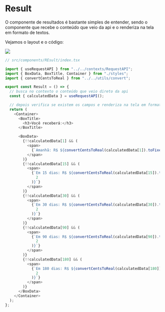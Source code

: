 
<Meta title="Componentes/Result" component={Result} />

# Result

O componente de resultados é bastante simples de entender, sendo o componente que recebe o conteúdo que veio da api e o renderiza na tela em formato de textos.

Vejamos o layout e o código:

<img src="https://i.ibb.co/k4x9QhM/Captura-de-tela-de-2022-11-18-21-10-19.png" />

```typescript
// src/components/REsult/index.tsx

import { useRequestAPI } from "../../contexts/RequestAPI";
import { BoxData, BoxTitle, Container } from "./styles";
import { convertCentsToReal } from "../../utils/convert";

export const Result = () => {
  // busca no contexto o conteúdo que veio direto da api
  const { calculatedData } = useRequestAPI();

  // depois verifica se existem os campos e renderiza na tela em format o de texto
  return (
    <Container>
      <BoxTitle>
        <h3>Você receberá:</h3>
      </BoxTitle>

      <BoxData>
        {!!calculatedData[1] && (
          <span>
            {`Amanhã: R$ ${convertCentsToReal(calculatedData[1]).toFixed(2)}`}
          </span>
        )}
        {!!calculatedData[15] && (
          <span>
            {`Em 15 dias: R$ ${convertCentsToReal(calculatedData[15]).toFixed(
              2
            )}`}
          </span>
        )}
        {!!calculatedData[30] && (
          <span>
            {`Em 30 dias: R$ ${convertCentsToReal(calculatedData[30]).toFixed(
              2
            )}`}
          </span>
        )}
        {!!calculatedData[90] && (
          <span>
            {`Em 90 dias: R$ ${convertCentsToReal(calculatedData[90]).toFixed(
              2
            )}`}
          </span>
        )}
        {!!calculatedData[180] && (
          <span>
            {`Em 180 dias: R$ ${convertCentsToReal(calculatedData[180]).toFixed(
              2
            )}`}
          </span>
        )}
      </BoxData>
    </Container>
  );
};
```
